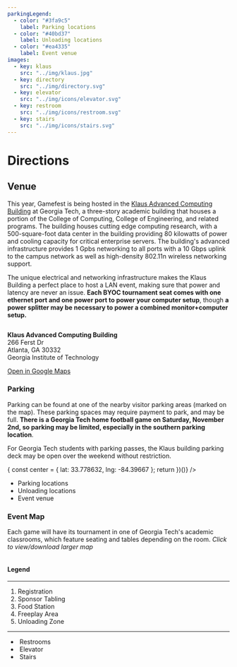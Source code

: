---
parkingLegend:
  - color: "#3fa9c5"
    label: Parking locations
  - color: "#40bd37"
    label: Unloading locations
  - color: "#ea4335"
    label: Event venue
images:
  - key: klaus
    src: "../img/klaus.jpg"
  - key: directory
    src: "../img/directory.svg"
  - key: elevator
    src: "../img/icons/elevator.svg"
  - key: restroom
    src: "../img/icons/restroom.svg"
  - key: stairs
    src: "../img/icons/stairs.svg"
---

<Container className="bg-darker top-banner">

# <Icon name="car" className="mr-4" /> Directions

</Container>
<Container as="article">

## Venue

This year, Gamefest is being hosted in the [Klaus Advanced Computing Building](https://en.wikipedia.org/wiki/Klaus_Advanced_Computing_Building) at Georgia Tech, a three-story academic building that houses a portion of the College of Computing, College of Engineering, and related programs. The building houses cutting edge computing research, with a 500-square-foot data center in the building providing 80 kilowatts of power and cooling capacity for critical enterprise servers. The building's advanced infrastructure provides 1 Gpbs networking to all ports with a 10 Gbps uplink to the campus network as well as high-density 802.11n wireless networking support.

The unique electrical and networking infrastructure makes the Klaus Building a perfect place to host a LAN event, making sure that power and latency are never an issue. **Each BYOC tournament seat comes with one ethernet port and one power port to power your computer setup**, though **a power splitter may be necessary to power a combined monitor+computer setup.**

<Space h="0.5rem" />
<Image children={props.images.klaus} overlay="rgba(20,20,20,0.2)" />
<Space h="2rem" />

**Klaus Advanced Computing Building**<br />
266 Ferst Dr<br />
Atlanta, GA 30332<br />
Georgia Institute of Technology

<div className="underline-links text-white">

[Open in Google Maps](https://goo.gl/maps/quYJu7ZsKt12)

</div>
<section className="raised p-4 mt-5 mb-5">

### Parking

Parking can be found at one of the nearby visitor parking areas (marked on the map). These parking spaces may require payment to park, and may be full. **There is a Georgia Tech home football game on Saturday, November 2nd, so parking may be limited, especially in the southern parking location**.

For Georgia Tech students with parking passes, the Klaus building parking deck may be open over the weekend without restriction.

<Row className="parking">
<Col md={12} lg={9}>

<div children={(() => {
  const center = { lat: 33.778632, lng: -84.39667 };
  return <ParkingMap zoom={17} center={center} markers={[
    {
      position: { lat: 33.776856, lng: -84.396203 },
      title: "Klaus Advanced Computing Building",
      icon: "/img/map/red-pin.png"
    },
    {
      position: { lat: 33.777224, lng: -84.397256 },
      title: "College of Computing Building",
      icon: "/img/map/red-pin.png"
    },
    {
      position: { lat: 33.777506, lng: -84.396657 },
      title: "Klaus Unloading Deck",
      icon: "/img/map/green-pin.png"
    },
    {
      position: { lat: 33.779934, lng: -84.398711 },
      title: "North Campus Parking Deck",
      icon: "/img/map/blue-pin.png"
    },
    {
      position: { lat: 33.778007, lng: -84.398917 },
      title: "Howey Visitor Parking",
      icon: "/img/map/blue-pin.png"
    }
  ]} />
})()} />

</Col>
<Col md={12} lg={3}><ul className="parking--legend raised">
<li><Icon name="circle" style={{color:"#3fa9c5"}} /> Parking locations</li>
<li><Icon name="circle" style={{color:"#40bd37"}} /> Unloading locations</li>
<li><Icon name="circle" style={{color:"#ea4335"}} /> Event venue</li>
</ul></Col>
</Row>

</section>

### Event Map

Each game will have its tournament in one of Georgia Tech's academic classrooms, which feature seating and tables depending on the room. _Click to view/download larger map_

<Row>
<Col md={12} lg={9}>
<Link href="/directory.pdf">
<Image className="raised directory" svg={props.images.directory.childImageSvg} />
</Link>
</Col>
<Col md={12} lg={3} className="directory-legend">

#### Legend

<hr className="primary-hr" />

1. Registration
2. Sponsor Tabling
3. Food Station
4. Freeplay Area
5. Unloading Zone

---

<ul className="directory-legend--icons">
  <li><Image svg={props.images.elevator.childImageSvg} /> Restrooms</li>
  <li><Image svg={props.images.stairs.childImageSvg} /> Elevator</li>
  <li><Image svg={props.images.restroom.childImageSvg} /> Stairs</li>
</ul>
</Col>
</Row>
<Space h="3rem" />
</Container>
